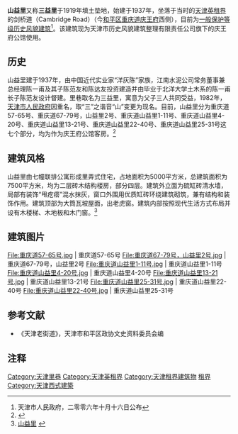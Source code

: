 {{天津历史风貌建筑|
省区市 = 天津市 |
名称 = 山益里 |
图片 = [[File:山益里全景.jpg|200px]] |
编号 =  0130340<br />0130341<br />0130343<br />0130344<br />0130345<br />0130346<br />0130347 |
等级 = 一般保护 |
时代 = 1937年|
所在 = [[天津市|天津市]][[和平区_(天津市)|和平区]] |
公布 = 2006年10月16日 |
}}

'''山益里'''又称'''三益里'''于1919年填土垫地，始建于1937年，坐落于当时的[[天津英租界|天津英租界]]的剑桥道（Cambridge Road）（今[[和平区_(天津市)|和平区]][[重庆道|重庆道]][[庆王府|庆王府]]西侧），目前为[[天津历史风貌建筑|一般保护等级历史风貌建筑]]<ref>天津市人民政府，二零零六年十月十六日公布</ref>。该建筑现为天津市历史风貌建筑整理有限责任公司旗下的庆王府公馆使用。

== 历史 ==
山益里建于1937年，由中国近代实业家“洋灰陈”家族，江南水泥公司常务董事兼总经理陈一甫及其子陈范友和陈达友投资建造并由毕业于北洋大学土木系的陈一甫长子陈范友设计督建。里巷取名为三益里，寓意为父子三人共同受益，1982年，[[天津市人民政府|天津市人民政府]]因重名，取“三”之谐音“山”变更为现名。目前，山益里分为重庆道57-65号、重庆道67-79号，山益里2号、重庆道山益里1-11号、重庆道山益里4-20号、重庆道山益里13-21号、重庆道山益里22-40号、重庆道山益里25-31号这七个部分，均为作为庆王府公馆客房。<ref>{{Cite web |url=http://epaper.tianjinwe.com/mrxb/mrxb/2010-05/23/content_73119.htm |title=洋灰陈 |access-date=2014-01-02 |archive-url=https://web.archive.org/web/20140102201438/http://epaper.tianjinwe.com/mrxb/mrxb/2010-05/23/content_73119.htm |archive-date=2014-01-02 |dead-url=yes }}</ref>

== 建筑风格 ==
山益里由七幢联排公寓形成里弄式住宅，占地面积为5000平方米，总建筑面积为7500平方米，均为二层砖木结构楼房，部分四层。建筑外立面为硫缸砖清水墙，局部有装饰“甩疙瘩”混水抹灰，窗口外围用优质缸砖环绕建筑砌筑，兼有结构和装饰作用。建筑顶部为大筒瓦坡屋面，出老虎窗。建筑内部按照现代生活方式布局并设有木楼梯、木地板和木门窗。<ref>[http://www.fmjz.cn/Lists/List25/DispForm.aspx?ID=156 山益里] {{webarchive|url=https://web.archive.org/web/20120704074952/http://www.fmjz.cn/Lists/List25/DispForm.aspx?ID=156 |date=2012-07-04 }}</ref>

== 建筑图片 ==
<gallery>  
File:重庆道57-65号.jpg | 重庆道57-65号
File:重庆道67-79号，山益里2号.jpg | 重庆道67-79号，山益里2号
File:重庆道山益里1-11号.jpg | 重庆道山益里1-11号
File:重庆道山益里4-20号.jpg | 重庆道山益里4-20号
File:重庆道山益里13-21号.jpg | 重庆道山益里13-21号
File:重庆道山益里25-31号.jpg | 重庆道山益里22-40号
File:重庆道山益里22-40号.jpg | 重庆道山益里25-31号
</gallery>

== 参考文献 ==
*《天津老街道》，天津市和平区政协文史资料委员会编

== 注释 ==
<div class="references-small">
<references></references>
</div>

{{天津近代历史文化专题}}

[[Category:天津里巷|Category:天津里巷]]
[[Category:天津英租界|Category:天津英租界]]
[[Category:天津租界建筑物|Category:天津租界建筑物]]
[[Category:中国近代建筑|租界]]
[[Category:天津西式建築|Category:天津西式建築]]